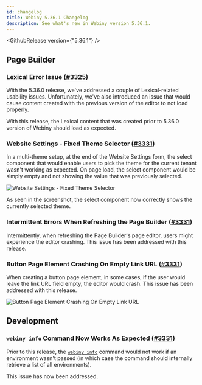 ```yaml
---
id: changelog
title: Webiny 5.36.1 Changelog
description: See what's new in Webiny version 5.36.1.
---
```



<GithubRelease version={"5.36.1"} />

## Page Builder

### Lexical Error Issue ([#3325](https://github.com/webiny/webiny-js/pull/3325))

With the 5.36.0 release, we've addressed a couple of Lexical-related usability issues. Unfortunately, we've also introduced an issue that would cause content created with the previous version of the editor to not load properly.

With this release, the Lexical content that was created prior to 5.36.0 version of Webiny should load as expected.

### Website Settings - Fixed Theme Selector ([#3331](https://github.com/webiny/webiny-js/pull/3331))

In a multi-theme setup, at the end of the Website Settings form, the select component that would enable users to pick the theme for the current tenant wasn't working as expected. On page load, the select component would be simply empty and not showing the value that was previously selected.

<Image src={themeSelector} alt="Website Settings - Fixed Theme Selector" />

As seen in the screenshot, the select component now correctly shows the currently selected theme.

### Intermittent Errors When Refreshing the Page Builder ([#3331](https://github.com/webiny/webiny-js/pull/3331))

Intermittently, when refreshing the Page Builder's page editor, users might experience the editor crashing. This issue has been addressed with this release.  

### Button Page Element Crashing On Empty Link URL ([#3331](https://github.com/webiny/webiny-js/pull/3331))

When creating a button page element, in some cases, if the user would leave the link URL field empty, the editor would crash. This issue has been addressed with this release.

<Image src={buttonLinkUrl} alt="Button Page Element Crashing On Empty Link URL" />

## Development

### `webiny info` Command Now Works As Expected ([#3331](https://github.com/webiny/webiny-js/pull/3331))

Prior to this release, the [`webiny info`](/docs/core-development-concepts/basics/webiny-cli#common-commands) command would not work if an environment wasn't passed (in which case the command should internally retrieve a list of all environments). 

This issue has now been addressed.
